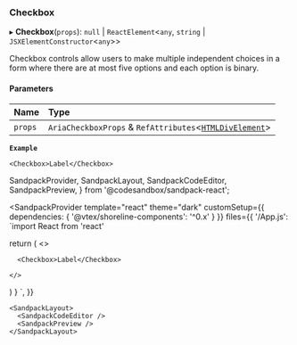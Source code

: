 ### Checkbox

▸ **Checkbox**(`props`): `null` \| `ReactElement`\<`any`, `string` \| `JSXElementConstructor`\<`any`\>\>

Checkbox controls allow users to make multiple independent choices in a form where there are at most five options and each option is binary.

#### Parameters

| Name    | Type                                                                                                                   |
| :------ | :--------------------------------------------------------------------------------------------------------------------- |
| `props` | `AriaCheckboxProps` & `RefAttributes`\<[`HTMLDivElement`](https://developer.mozilla.org/docs/Web/API/HTMLDivElement)\> |

**`Example`**

```tsx copy showLineNumbers filename="example.tsx"
<Checkbox>Label</Checkbox>
```

SandpackProvider,
SandpackLayout,
SandpackCodeEditor,
SandpackPreview,
} from '@codesandbox/sandpack-react';

<SandpackProvider
template="react"
theme="dark"
customSetup={{ dependencies: { '@vtex/shoreline-components': '^0.x' } }}
files={{
'/App.js': `import React from 'react'

return (
<>

      <Checkbox>Label</Checkbox>

    </>

)
}
`,
}}

>

    <SandpackLayout>
      <SandpackCodeEditor />
      <SandpackPreview />
    </SandpackLayout>

  </SandpackProvider>
